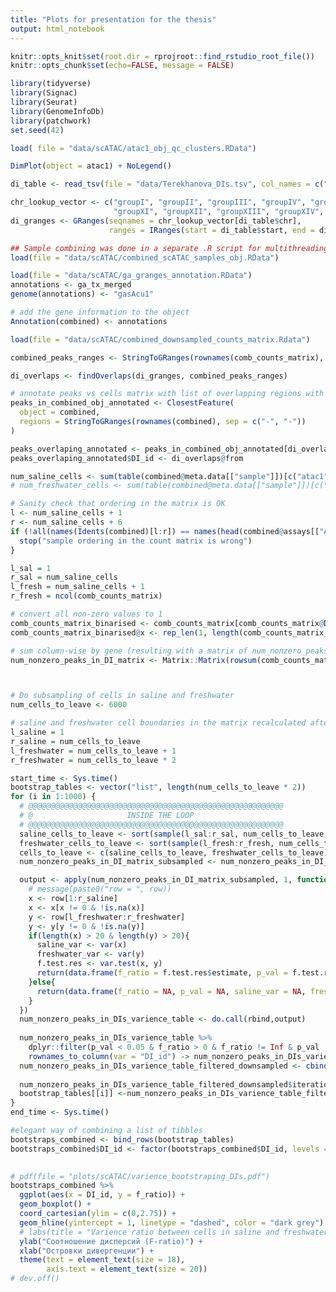 ```yaml
---
title: "Plots for presentation for the thesis"
output: html_notebook
---
```


```r
knitr::opts_knit$set(root.dir = rprojroot::find_rstudio_root_file())
knitr::opts_chunk$set(echo=FALSE, message = FALSE)
```

```r
library(tidyverse)
library(Signac)
library(Seurat)
library(GenomeInfoDb)
library(patchwork)
set.seed(42)
```

```r
load( file = "data/scATAC/atac1_obj_qc_clusters.RData")
```

```r
DimPlot(object = atac1) + NoLegend()
```

```r
di_table <- read_tsv(file = "data/Terekhanova_DIs.tsv", col_names = c("chr", "start", "end", "type"))
```

```r
chr_lookup_vector <- c("groupI", "groupII", "groupIII", "groupIV", "groupV", "groupVI", "groupVII", "groupVIII", "groupIX", "groupX",
                       "groupXI", "groupXII", "groupXIII", "groupXIV", "groupXV", "groupXVI", "groupXVII", "groupXVIII", "groupXIX", "groupXX", "groupXXI")
di_granges <- GRanges(seqnames = chr_lookup_vector[di_table$chr],
                      ranges = IRanges(start = di_table$start, end = di_table$end))
```

```r
## Sample combining was done in a separate .R script for multithreading utilisation
load(file = "data/scATAC/combined_scATAC_samples_obj.RData")

load(file = "data/scATAC/ga_granges_annotation.RData")
annotations <- ga_tx_merged
genome(annotations) <- "gasAcu1"

# add the gene information to the object
Annotation(combined) <- annotations

```


```r
load(file = "data/scATAC/combined_downsampled_counts_matrix.Rdata")
```

```r
combined_peaks_ranges <- StringToGRanges(rownames(comb_counts_matrix), sep = c("-", "-"))
```

```r
di_overlaps <- findOverlaps(di_granges, combined_peaks_ranges)
```

```r
# annotate peaks vs cells matrix with list of overlapping regions with genes
peaks_in_combined_obj_annotated <- ClosestFeature(
  object = combined,
  regions = StringToGRanges(rownames(combined), sep = c("-", "-"))
)

peaks_overlaping_annotated <- peaks_in_combined_obj_annotated[di_overlaps@to,]
peaks_overlaping_annotated$DI_id <- di_overlaps@from

```

```r
num_saline_cells <- sum(table(combined@meta.data[["sample"]])[c("atac1", "atac2")]) # This will no longer work, since we are subsampling both saline and freshwater
# num_freshwater_cells <- sum(table(combined@meta.data[["sample"]])[c("atac3", "atac4")])

# Sanity check that ordering in the matrix is OK
l <- num_saline_cells + 1
r <- num_saline_cells + 6
if (!all(names(Idents(combined)[l:r]) == names(head(combined@assays[["ATAC"]]@fragments[[3]]@cells)))){
  stop("sample ordering in the count matrix is wrong")
}

l_sal = 1
r_sal = num_saline_cells 
l_fresh = num_saline_cells + 1
r_fresh = ncol(comb_counts_matrix)
```

```r


# convert all non-zero values to 1
comb_counts_matrix_binarised <- comb_counts_matrix[comb_counts_matrix@Dimnames[[1]] %in% peaks_overlaping_annotated$query_region,] # all non-zero peaks set to value 1
comb_counts_matrix_binarised@x <- rep_len(1, length(comb_counts_matrix_binarised@x))

# sum column-wise by gene (resulting with a matrix of num_nonzero_peaks_in_DI vs cells)
num_nonzero_peaks_in_DI_matrix <- Matrix::Matrix(rowsum(comb_counts_matrix_binarised, peaks_overlaping_annotated$DI_id), sparse = TRUE)



# Do subsampling of cells in saline and freshwater
num_cells_to_leave <- 6000

# saline and freshwater cell boundaries in the matrix recalculated after subsampling
l_saline = 1
r_saline = num_cells_to_leave
l_freshwater = num_cells_to_leave + 1
r_freshwater = num_cells_to_leave * 2

start_time <- Sys.time()
bootstrap_tables <- vector("list", length(num_cells_to_leave * 2))
for (i in 1:1000) {
  # @@@@@@@@@@@@@@@@@@@@@@@@@@@@@@@@@@@@@@@@@@@@@@@@@@@@@@@@@
  # @                     INSIDE THE LOOP
  # @@@@@@@@@@@@@@@@@@@@@@@@@@@@@@@@@@@@@@@@@@@@@@@@@@@@@@@@@
  saline_cells_to_leave <- sort(sample(l_sal:r_sal, num_cells_to_leave, replace = FALSE))
  freshwater_cells_to_leave <- sort(sample(l_fresh:r_fresh, num_cells_to_leave, replace = FALSE))
  cells_to_leave <- c(saline_cells_to_leave, freshwater_cells_to_leave)
  num_nonzero_peaks_in_DI_matrix_subsampled <- num_nonzero_peaks_in_DI_matrix[,cells_to_leave]

  output <- apply(num_nonzero_peaks_in_DI_matrix_subsampled, 1, function(row){
    # message(paste0("row = ", row))
    x <- row[1:r_saline]
    x <- x[x != 0 & !is.na(x)]
    y <- row[l_freshwater:r_freshwater]
    y <- y[y != 0 & !is.na(y)]
    if(length(x) > 20 & length(y) > 20){
      saline_var <- var(x)
      freshwater_var <- var(y)
      f.test.res <- var.test(x, y)
      return(data.frame(f_ratio = f.test.res$estimate, p_val = f.test.res$p.value, saline_var = saline_var, freshwater_var = freshwater_var))
    }else{
      return(data.frame(f_ratio = NA, p_val = NA, saline_var = NA, freshwater_var = NA))
    }
  })
  num_nonzero_peaks_in_DIs_varience_table <- do.call(rbind,output)
  
  num_nonzero_peaks_in_DIs_varience_table %>% 
    dplyr::filter(p_val < 0.05 & f_ratio > 0 & f_ratio != Inf & p_val != 0) %>%
    rownames_to_column(var = "DI_id") -> num_nonzero_peaks_in_DIs_varience_table_filtered_downsampled
  num_nonzero_peaks_in_DIs_varience_table_filtered_downsampled <- cbind(num_nonzero_peaks_in_DIs_varience_table_filtered_downsampled,
                                                                        di_table[as.integer(num_nonzero_peaks_in_DIs_varience_table_filtered_downsampled$DI_id),])
  num_nonzero_peaks_in_DIs_varience_table_filtered_downsampled$iteration <- i
  bootstrap_tables[[i]] <-num_nonzero_peaks_in_DIs_varience_table_filtered_downsampled
}
end_time <- Sys.time()
```
  
```r
#elegant way of combining a list of tibbles
bootstraps_combined <- bind_rows(bootstrap_tables)
bootstraps_combined$DI_id <- factor(bootstraps_combined$DI_id, levels = c("1", "2", "3", "4", "5", "6", "7", "8", "9", "10",
                                                                          "11", "12", "13", "14", "15", "16", "17", "18", "19"))
```

```r
# pdf(file = "plots/scATAC/varience_bootstraping_DIs.pdf")
bootstraps_combined %>% 
  ggplot(aes(x = DI_id, y = f_ratio)) +
  geom_boxplot() +
  coord_cartesian(ylim = c(0,2.75)) +
  geom_hline(yintercept = 1, linetype = "dashed", color = "dark grey") +
  # labs(title = "Varience ratio between cells in saline and freshwater in divergence islands") +
  ylab("Соотношение дисперсий (F-ratio)") +
  xlab("Островки дивергенции") +
  theme(text = element_text(size = 18),
        axis.text = element_text(size = 20)) 
# dev.off()
```

